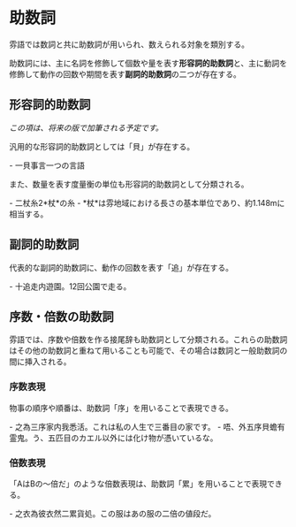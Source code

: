 
# 助数詞

雰語では数詞と共に助数詞が用いられ、数えられる対象を類別する。

助数詞には、主に名詞を修飾して個数や量を表す**形容詞的助数詞**と、主に動詞を修飾して動作の回数や期間を表す**副詞的助数詞**の二つが存在する。

## 形容詞的助数詞

*この項は、将来の版で加筆される予定です。*

汎用的な形容詞的助数詞としては「<PPron text="貝">貝</PPron>」が存在する。

<PBox>
- <PPron text="一.貝.事言">一貝事言</PPron><Translate>一つの言語</Translate>
</PBox>

また、数量を表す度量衡の単位も形容詞的助数詞として分類される。

<PBox>
- <PPron text="二.杖.糸">二杖糸</PPron><Translate>2*杖*の糸</Translate>
  - *杖*は雰地域における長さの基本単位であり、約1.148mに相当する。
</PBox>

## 副詞的助数詞

代表的な副詞的助数詞に、動作の回数を表す「<PPron text="追">追</PPron>」が存在する。

<PBox>
- <PPron text="十.追.走.内.遊園.。">十追走内遊園。</PPron><Translate>12回公園で走る。</Translate>
</PBox>

## 序数・倍数の助数詞

雰語では、序数や倍数を作る接尾辞も助数詞として分類される。これらの助数詞はその他の助数詞と重ねて用いることも可能で、その場合は数詞と一般助数詞の間に挿入される。

### 序数表現

物事の順序や順番は、助数詞「<PPron text="序">序</PPron>」を用いることで表現できる。

<PBox>
- <PPron text="之.為.三.序.家.内.我.悉活.。">之為三序家内我悉活。</PPron><Translate>これは私の人生で三番目の家です。</Translate>
- <PPron text="唔.、.外.五.序.貝.蟾.有.霊鬼.。">唔、外五序貝蟾有霊鬼。</PPron><Translate>う、五匹目のカエル以外には化け物が憑いているな。</Translate>
</PBox>

### 倍数表現

「AはBの～倍だ」のような倍数表現は、助数詞「<PPron text="累">累</PPron>」を用いることで表現できる。

<PBox>
- <PPron text="之.衣.為.彼.衣.然.二.累.貨処.。">之衣為彼衣然二累貨処。</PPron><Translate>この服はあの服の二倍の値段だ。</Translate>
</PBox>